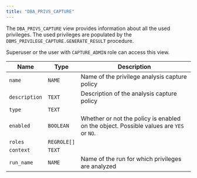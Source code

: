 ```yaml
---
title: "DBA_PRIVS_CAPTURE"
---
```


The `DBA_PRIVS_CAPTURE` view provides information about all the used privileges. The used privileges are populated by the `DBMS_PRIVILEGE_CAPTURE.GENERATE_RESULT` procedure.

Superuser or the user with `CAPTURE_ADMIN` role can access this view.


| Name               | Type        | Description                                                         |
| ------------------ | ----------- | ------------------------------------------------------------------- |
| `name`             | `NAME`      | Name of the privilege analysis capture policy                       |
| `description`      | `TEXT`      | Description of the analysis capture policy                          |
| `type`             | `TEXT`      | 
| `enabled`          | `BOOLEAN`   | Whether or not the policy is enabled on the object. Possible values are `YES` or `NO`.
| `roles`            | `REGROLE[]` |
| `context`          | `TEXT`      |
| `run_name`         | `NAME`      | Name of the run for which privileges are analyzed                   |
